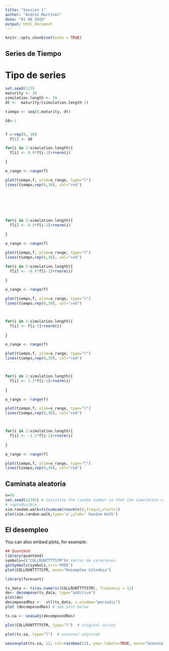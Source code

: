 ```yaml
---
title: "Session 1"
author: "Andrés Martínez"
date: "01 08 2019"
output: html_document
---
```


```r
knitr::opts_chunk$set(echo = TRUE)
```

## Series de Tiempo

# Tipo de series

```r




set.seed(123)
maturity <- 30
simulation.length <- 30
dt <-  maturity/(simulation.length-1)

tiempo <- seq(0,maturity, dt)

S0<-1


f <-rep(0, 30)
  f[1] <- S0

for(i in 2:simulation.length){
  f[i] <- 0.9*f[i-1]+rnorm(i)

}

o_range <- range(f)

plot(tiempo,f, ylim=o_range, type="l")
lines(tiempo,rep(0,30), col="red")








```



```r

for(i in 2:simulation.length){
  f[i] <- 0.5*f[i-1]+rnorm(i)
  
}

o_range <- range(f)

plot(tiempo,f, ylim=o_range, type="l")
lines(tiempo,rep(0,30), col="red")

```


```r
for(i in 2:simulation.length){
  f[i] <- -0.5*f[i-1]+rnorm(i)
  
}

o_range <- range(f)

plot(tiempo,f, ylim=o_range, type="l")
lines(tiempo,rep(0,30), col="red")




```






```r
for(i in 2:simulation.length){
  f[i] <- f[i-1]+rnorm(i)
  
}

o_range <- range(f)

plot(tiempo,f, ylim=o_range, type="l")
lines(tiempo,rep(0,30), col="red")




```



```r
for(i in 2:simulation.length){
  f[i] <- 1.2*f[i-1]+rnorm(i)
  
}

o_range <- range(f)

plot(tiempo,f, ylim=o_range, type="l")
lines(tiempo,rep(0,30), col="red")




```


```r

for(i in 2:simulation.length){
  f[i] <- -1.2*f[i-1]+rnorm(i)
  
}

o_range <- range(f)

plot(tiempo,f, ylim=o_range, type="l")
lines(tiempo,rep(0,30), col="red")
```

## Caminata aleatoria


```r
n=60
set.seed(12345) # intialize the random number so that the simulation can be 
# reproducible.
sim.random.walk=ts(cumsum(rnorm(n)),freq=1,start=1)
plot(sim.random.walk,type='o',ylab=' Random Walk')

```







## El desempleo

You can also embed plots, for example:

```r
## Quantmod
library(quantmod)
symbols=c("COLLRUNTTTTSTM")# Vector de caracteres
getSymbols(symbols,src='FRED')
plot(COLLRUNTTTTSTM, main="Desempleo Colombia")
```

```r
library(forecast)

ts_data <- ts(as.numeric(COLLRUNTTTTSTM), frequency = 12)
de<- decompose(ts_data, type="additive")
plot(de)
decomposedRes <-  stl(ts_data, s.window="periodic") 
plot (decomposedRes) # see plot below

```





```r

ts.sa <- seasadj(decomposedRes)

plot(COLLRUNTTTTSTM, type="l")  # original series

```



```r
plot(ts.sa, type="l")  # seasonal adjusted


```

```r
seasonplot(ts.sa, 12, col=rainbow(12), year.labels=TRUE, main="Seasonal plot: Desempleo")
```

